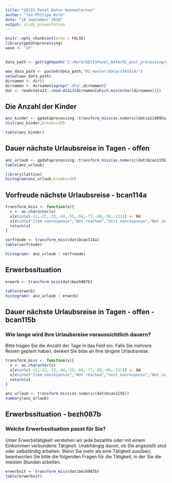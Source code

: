 ```yaml
---
title: "GESIS Panel Daten kennenlernen"
author: "Jan-Philipp Kolb"
date: "18 September 2018"
output: slidy_presentation
---
```


```r
knitr::opts_chunk$set(echo = FALSE)
library(gpdataprocessing)
wave <- "ef"
```

## 

```r
data_path <- getrightpath("J:/Work/GESISPanel_DATA/01_post_processing/c01/_#awave#__#year#/_#wave#/",wave)
```

```r
wav_data_path <- paste0(data_path,"02_master/data/STATA14/")
setwd(wav_data_path)
dirnamen <- dir()
dirnamen <- dirnamen[agrep(".dta",dirnamen)]
dat <- readstata13::read.dta13(dirnamen[which.min(nchar(dirnamen))])
```

## Die Anzahl der Kinder

```r
anz_kinder <- gpdataprocessing::transform_miss(as.numeric(dat$a11d095a))
hist(anz_kinder,breaks=20)
```

```r
table(anz_kinder)
```

## Dauer nächste Urlaubsreise in Tagen - offen

```r
anz_urlaub <- gpdataprocessing::transform_miss(as.numeric(dat$bcan115b))
table(anz_urlaub)
```

```r
library(lattice)
histogram(anz_urlaub,breaks=30)
```

## Vorfreude nächste Urlaubsreise - bcan114a

```r
transform_miss <- function(x){
  x <- as.character(x)
  x[x%in%c(-11,-22,-33,-44,-55,-66,-77,-88,-99,-111)] <- NA
  x[x%in%c("Item nonresponse","Not reached","Unit nonresponse","Not in panel","Not invited","Ambiguous answer","Missing by design","Missing by filter")] <- NA
  return(x)
}
```



```r
vorfreude <- transform_miss(dat$bcan114a)
table(vorfreude)
```


```r
histogram(~ anz_urlaub | vorfreude)
```


## Erwerbssituation

```r
erwerb <- transform_miss(dat$bezh087b)

table(erwerb)
histogram(~ anz_urlaub | erwerb)

```


## Dauer nächste Urlaubsreise in Tagen - offen - bcan115b

### Wie lange wird Ihre Urlaubsreise voraussichtlich dauern?

Bitte tragen Sie die Anzahl der Tage in das Feld ein. Falls Sie mehrere Reisen
geplant haben, denken Sie bitte an Ihre längste Urlaubsreise.

```r
transform_miss <- function(x){
  x <- as.character(x)
  x[x%in%c(-11,-22,-33,-44,-55,-66,-77,-88,-99,-111)] <- NA
  x[x%in%c("Item nonresponse","Not reached","Unit nonresponse","Not in panel","Not invited","Ambiguous answer","Missing by design","Missing by filter")] <- NA
  return(x)
}
```


```r
anz_urlaub <- transform_miss(as.numeric(dat$bcan115b))
summary(anz_urlaub)
```



## Erwerbssituation - bezh087b

### Welche Erwerbssituation passt für Sie?

Unter Erwerbstätigkeit verstehen wir jede bezahlte oder mit einem Einkommen
verbundene Tätigkeit. Unabhängig davon, ob Sie angestellt sind oder
selbständig arbeiten. Wenn Sie mehr als eine Tätigkeit ausüben, beantworten
Sie bitte die folgenden Fragen für die Tätigkeit, in der Sie die meisten
Stunden arbeiten.

```r
erwerbsit <- transform_miss(dat$bezh087b)
table(erwerbsit)
```
